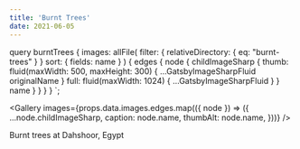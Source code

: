 ```yaml
---
title: 'Burnt Trees'
date: 2021-06-05
---
```



  query burntTrees {
    images: allFile(
      filter: { relativeDirectory: { eq: "burnt-trees" } }
      sort: { fields: name }
    ) {
      edges {
        node {
          childImageSharp {
            thumb: fluid(maxWidth: 500, maxHeight: 300) {
              ...GatsbyImageSharpFluid
              originalName
            }
            full: fluid(maxWidth: 1024) {
              ...GatsbyImageSharpFluid
            }
          }
          name
        }
      }
    }
  }
`;

<Gallery
  images={props.data.images.edges.map(({ node }) => ({
    ...node.childImageSharp,
    caption: node.name,
    thumbAlt: node.name,
  }))}
/>

Burnt trees at Dahshoor, Egypt
